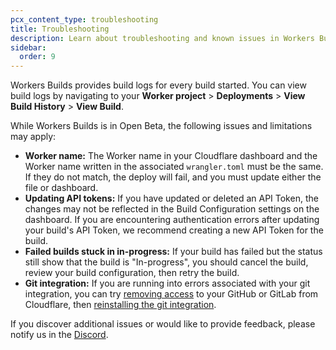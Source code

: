 ```yaml
---
pcx_content_type: troubleshooting
title: Troubleshooting
description: Learn about troubleshooting and known issues in Workers Builds.
sidebar:
  order: 9
---
```


Workers Builds provides build logs for every build started. You can view build logs by navigating to your **Worker project** > **Deployments** > **View Build History** > **View Build**.

While Workers Builds is in Open Beta, the following issues and limitations may apply:

- **Worker name:** The Worker name in your Cloudflare dashboard and the Worker name written in the associated `wrangler.toml` must be the same. If they do not match, the deploy will fail, and you must update either the file or dashboard.
- **Updating API tokens:** If you have updated or deleted an API Token, the changes may not be reflected in the Build Configuration settings on the dashboard. If you are encountering authentication errors after updating your build's API Token, we recommend creating a new API Token for the build.
- **Failed builds stuck in in-progress:** If your build has failed but the status still show that the build is "In-progress", you should cancel the build, review your build configuration, then retry the build.
- **Git integration:** If you are running into errors associated with your git integration, you can try [removing access](/workers/ci-cd/builds/git-integration/#removing-access) to your GitHub or GitLab from Cloudflare, then [reinstalling the git integration](/workers/ci-cd/builds/git-integration/#reinstall-a-git-installation).

If you discover additional issues or would like to provide feedback, please notify us in the [Discord](https://discord.com/channels/595317990191398933/1052656806058528849).
